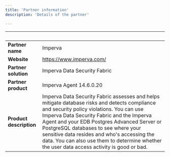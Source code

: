 ```yaml
---
title: 'Partner information'
description: 'Details of the partner'

---
```

| &nbsp;     | &nbsp; |
| ----------- | ----------- |
| **Partner name**      | Imperva       |
| **Website**      |  https://www.imperva.com/    |
| **Partner solution**   |  Imperva Data Security Fabric       |
| **Partner product**   |  Imperva Agent   14.6.0.20    |
| **Product description**      |  Imperva Data Security Fabric assesses and helps mitigate database risks and detects compliance and security policy violations. You can use Imperva Data Security Fabric and the Imperva Agent and your EDB Postgres Advanced Server or PostgreSQL databases to see where your sensitive data resides and who's accessing the data. You can also use them to determine whether the user data access activity is good or bad.     |
